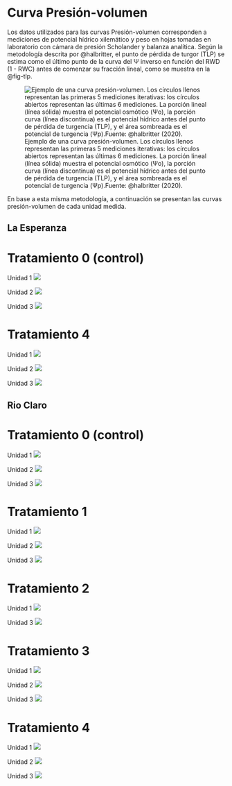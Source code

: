 # Curva Presión-volumen {#sec-pv}

Los datos utilizados para las curvas Presión-volumen corresponden a mediciones de potencial hídrico xilemático y peso en hojas tomadas en laboratorio con cámara de presión Scholander y balanza analítica. Según la metodología descrita por @halbritter, el punto de pérdida de turgor (TLP) se estima como el último punto de la curva del Ψ inverso en función del RWD (1 - RWC) antes de comenzar su fracción lineal, como se muestra en la @fig-tlp.

![Ejemplo de una curva presión-volumen. Los círculos llenos representan las primeras 5 mediciones iterativas: los círculos abiertos representan las últimas 6 mediciones. La porción lineal (línea sólida) muestra el potencial osmótico (Ψo), la porción curva (línea discontinua) es el potencial hídrico antes del punto de pérdida de turgencia (TLP), y el área sombreada es el potencial de turgencia (Ψp).Fuente: @halbritter (2020).](figuras/misc/tlp.png){#fig-tlp}

En base a esta misma metodología, a continuación se presentan las curvas presión-volumen de cada unidad medida.

## La Esperanza

::: panel-tabset
# Tratamiento 0 (control)

Unidad 1 ![](figuras/06_tlp/tlp_la_esperanza_T0_1.png)

Unidad 2 ![](figuras/06_tlp/tlp_la_esperanza_T0_2.png)

Unidad 3 ![](figuras/06_tlp/tlp_la_esperanza_T0_3.png)

# Tratamiento 4

Unidad 1 ![](figuras/06_tlp/tlp_la_esperanza_T4_1.png)

Unidad 2 ![](figuras/06_tlp/tlp_la_esperanza_T4_2.png)

Unidad 3 ![](figuras/06_tlp/tlp_la_esperanza_T4_3.png)
:::

## Rio Claro

::: panel-tabset
# Tratamiento 0 (control)

Unidad 1 ![](figuras/06_tlp/tlp_rio_claro_T0_1.png)

Unidad 2 ![](figuras/06_tlp/tlp_rio_claro_T0_2.png)

Unidad 3 ![](figuras/06_tlp/tlp_rio_claro_T0_3.png)

# Tratamiento 1

Unidad 1 ![](figuras/06_tlp/tlp_rio_claro_T1_1.png)

Unidad 2 ![](figuras/06_tlp/tlp_rio_claro_T1_2.png)

Unidad 3 ![](figuras/06_tlp/tlp_rio_claro_T1_3.png)

# Tratamiento 2

Unidad 1 ![](figuras/06_tlp/tlp_rio_claro_T2_1.png)

Unidad 3 ![](figuras/06_tlp/tlp_rio_claro_T2_3.png)

# Tratamiento 3

Unidad 1 ![](figuras/06_tlp/tlp_rio_claro_T3_1.png)

Unidad 2 ![](figuras/06_tlp/tlp_rio_claro_T3_2.png)

Unidad 3 ![](figuras/06_tlp/tlp_rio_claro_T3_3.png)

# Tratamiento 4

Unidad 1 ![](figuras/06_tlp/tlp_rio_claro_T4_1.png)

Unidad 2 ![](figuras/06_tlp/tlp_rio_claro_T4_2.png)

Unidad 3 ![](figuras/06_tlp/tlp_rio_claro_T4_3.png)
:::
